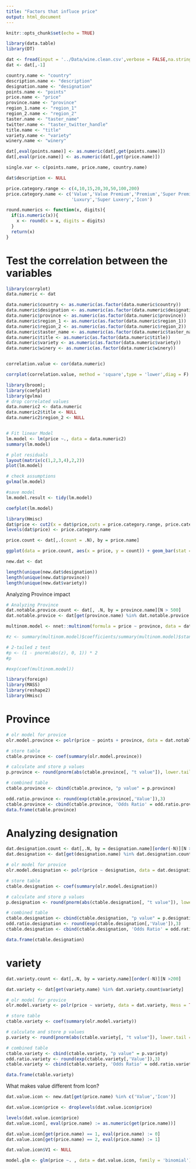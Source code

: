 ```yaml
---
title: "Factors that influce price"
output: html_document
---
```



```r
knitr::opts_chunk$set(echo = TRUE)
```

```r
library(data.table)
library(DT)
```

```r
dat <- fread(input = '../Data/wine.clean.csv',verbose = FALSE,na.strings=c(""))
dat <- dat[,-1]

```

```r
country.name <- "country"
description.name <- "description"           
designation.name <- "designation"           
points.name <- "points"               
price.name <- "price"                 
province.name <- "province"              
region_1.name <- "region_1"              
region_2.name <- "region_2"             
taster.name <- "taster_name"           
twitter.name <- "taster_twitter_handle" 
title.name <- "title"                 
variety.name <- "variety"              
winery.name <- "winery"               

dat[,eval(points.name)] <- as.numeric(dat[,get(points.name)])
dat[,eval(price.name)] <- as.numeric(dat[,get(price.name)])

single.var <- c(points.name, price.name, country.name)

dat$description <- NULL

price.category.range <- c(4,10,15,20,30,50,100,200)
price.category.name <- c('Value','Value Premium','Premium','Super Premium','Ultra Premium',
                         'Luxury','Super Luxery','Icon')
```

```r
round.numerics <- function(x, digits){
  if(is.numeric(x)){
    x <- round(x = x, digits = digits)
  }
  return(x)
}
```

# Test the correlation between the variables
```r
library(corrplot)
data.numeric <- dat

data.numeric$country <- as.numeric(as.factor(data.numeric$country))
data.numeric$designation <- as.numeric(as.factor(data.numeric$designation))
data.numeric$province <- as.numeric(as.factor(data.numeric$province))
data.numeric$region_1 <- as.numeric(as.factor(data.numeric$region_1))
data.numeric$region_2 <- as.numeric(as.factor(data.numeric$region_2))
data.numeric$taster_name <- as.numeric(as.factor(data.numeric$taster_name))
data.numeric$title <- as.numeric(as.factor(data.numeric$title))
data.numeric$variety <- as.numeric(as.factor(data.numeric$variety))
data.numeric$winery <- as.numeric(as.factor(data.numeric$winery))


correlation.value <- cor(data.numeric)

corrplot(correlation.value, method = 'square',type = 'lower',diag = F)
```


```r
library(broom); 
library(coefplot)
library(gvlma)
# drop correlated values 
data.numeric2 <- data.numeric
data.numeric2$title <- NULL
data.numeric2$region_2 <- NULL


# Fit linear Model 
lm.model <- lm(price ~., data = data.numeric2)
summary(lm.model)

# plot residuals 
layout(matrix(c(1,2,3,4),2,2))
plot(lm.model)

# check assumptions 
gvlma(lm.model)

#save model 
lm.model.result <- tidy(lm.model)

coefplot(lm.model)
```


```r
library(Hmisc)
dat$price <- cut2(x = dat$price,cuts = price.category.range, price.category.name)
levels(dat$price) <- price.category.name

price.count <- dat[,.(count = .N), by = price.name]

ggplot(data = price.count, aes(x = price, y = count)) + geom_bar(stat = 'identity', fill = 'lightblue') + theme_classic()

```


```r

new.dat <- dat

length(unique(new.dat$designation))
length(unique(new.dat$province))
length(unique(new.dat$variety))

```

Analyzing Province impact

```r
# Analyzing Province 
dat.notable.provice.count <- dat[, .N, by = province.name][N > 500]
dat.notable.provice <- dat[get(province.name) %in% dat.notable.provice.count$province]

multinom.model <- nnet::multinom(formula = price ~ province, data = dat.notable.provice)

#z <- summary(multinom.model)$coefficients/summary(multinom.model)$standard.errors

# 2-tailed z test
#p <- (1 - pnorm(abs(z), 0, 1)) * 2
#p

#exp(coef(multinom.model))
```

```r
library(foreign)
library(MASS)
library(reshape2)
library(Hmisc)
```

# Province

```r
# olr model for provice 
olr.model.province <- polr(price ~ points + province, data = dat.notable.provice, Hess = TRUE)

# store table
ctable.province <- coef(summary(olr.model.province))

# calculate and store p values
p.province <- round(pnorm(abs(ctable.province[, "t value"]), lower.tail = FALSE) * 2,5)

# combined table
ctable.province <- cbind(ctable.province, "p value" = p.province)

odd.ratio.province <- round(exp(ctable.province[,'Value']),3)
ctable.province <- cbind(ctable.province, 'Odds Ratio' = odd.ratio.province)
data.frame(ctable.province)
```


# Analyzing designation

```r
dat.designation.count <- dat[,.N, by = designation.name][order(-N)][N >50]
dat.designation <- dat[get(designation.name) %in% dat.designation.count$designation]

# olr model for provice 
olr.model.designation <- polr(price ~ designation, data = dat.designation, Hess = TRUE)

# store table
ctable.designation <- coef(summary(olr.model.designation))

# calculate and store p values
p.designation <- round(pnorm(abs(ctable.designation[, "t value"]), lower.tail = FALSE) * 2,5)

# combined table
ctable.designation <- cbind(ctable.designation, "p value" = p.designation)
odd.ratio.designation <- round(exp(ctable.designation[,'Value']),3)
ctable.designation <- cbind(ctable.designation, 'Odds Ratio' = odd.ratio.designation)

data.frame(ctable.designation)
```

# variety 

```r
dat.variety.count <- dat[,.N, by = variety.name][order(-N)][N >200]

dat.variety <- dat[get(variety.name) %in% dat.variety.count$variety]

# olr model for provice 
olr.model.variety <- polr(price ~ variety, data = dat.variety, Hess = TRUE)

# store table
ctable.variety <- coef(summary(olr.model.variety))

# calculate and store p values
p.variety <- round(pnorm(abs(ctable.variety[, "t value"]), lower.tail = FALSE) * 2,5)

# combined table
ctable.variety <- cbind(ctable.variety, "p value" = p.variety)
odd.ratio.variety <- round(exp(ctable.variety[,'Value']),3)
ctable.variety <- cbind(ctable.variety, 'Odds Ratio' = odd.ratio.variety)

data.frame(ctable.variety)
```
 
 What makes value different from Icon? 
 
```r
dat.value.icon <- new.dat[get(price.name) %in% c('Value','Icon')]

dat.value.icon$price <- droplevels(dat.value.icon$price)

levels(dat.value.icon$price)
dat.value.icon[, eval(price.name) := as.numeric(get(price.name))]

dat.value.icon[get(price.name) == 1, eval(price.name) := 0]
dat.value.icon[get(price.name) == 2, eval(price.name) := 1]

dat.value.icon$V1 <- NULL

model.glm <- glm(price ~. , data = dat.value.icon, family = 'binomial')
```
 




